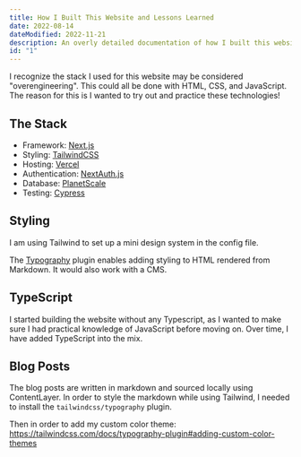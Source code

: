 ```yaml
---
title: How I Built This Website and Lessons Learned
date: 2022-08-14
dateModified: 2022-11-21
description: An overly detailed documentation of how I built this website, including everything I learned during the process.
id: "1"
---
```


I recognize the stack I used for this website may be considered "overengineering". This could all be done with HTML, CSS, and JavaScript. The reason for this is I wanted to try out and practice these technologies!

## The Stack

- Framework: [Next.js](https://nextjs.org/)
- Styling: [TailwindCSS](https://tailwindcss.com/)
- Hosting: [Vercel](https://vercel.com/)
- Authentication: [NextAuth.js](https://next-auth.js.org/)
- Database: [PlanetScale](https://planetscale.com/)
- Testing: [Cypress](https://www.cypress.io/)

## Styling

I am using Tailwind to set up a mini design system in the config file.

The [Typography](https://tailwindcss.com/docs/typography-plugin) plugin enables adding styling to HTML rendered from Markdown. It would also work with a CMS.

## TypeScript

I started building the website without any Typescript, as I wanted to make sure I had practical knowledge of JavaScript before moving on. Over time, I have added TypeScript into the mix.

## Blog Posts

The blog posts are written in markdown and sourced locally using ContentLayer. In order to style the markdown while using Tailwind, I needed to install the `tailwindcss/typography` plugin.

Then in order to add my custom color theme:
https://tailwindcss.com/docs/typography-plugin#adding-custom-color-themes

